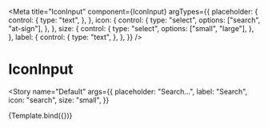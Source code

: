 
<Meta
  title="IconInput"
  component={IconInput}
  argTypes={{
    placeholder: {
      control: {
        type: "text",
      },
    },
    icon: {
      control: {
        type: "select",
        options: ["search", "at-sign"],
      },
    },
    size: {
      control: {
        type: "select",
        options: ["small", "large"],
      },
    },
    label: {
      control: {
        type: "text",
      },
    },
  }}
/>


# IconInput

<Story
  name="Default"
  args={{
    placeholder: "Search…",
    label: "Search",
    icon: "search",
    size: "small",
  }}
>
  {Template.bind({})}
</Story>
